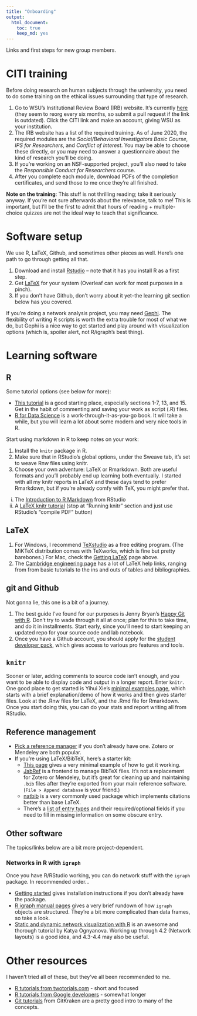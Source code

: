 ```yaml
---
title: "Onboarding"
output: 
  html_document: 
    toc: true
    keep_md: yes
---
```


Links and first steps for new group members. 


# CITI training

Before doing research on human subjects through the university, you need to do some training on the ethical issues surrounding that type of research. 

1. Go to WSU's Institutional Review Board (IRB) website. It's currently [here](https://www.wright.edu/research/research-compliance/irb-general-information) (they seem to reorg every six months, so submit a pull request if the link is outdated). Click the CITI link and make an account, giving WSU as your institution.  
2. The IRB website has a list of the required training. As of June 2020, the required modules are the *Social/Behavioral Investigators Basic Course*, *IPS for Researchers*, and *Conflict of Interest*. You may be able to choose these directly, or you may need to answer a questionnaire about the kind of research you'll be doing. 
3. If you're working on an NSF-supported project, you'll also need to take the *Responsible Conduct for Researchers* course. 
4. After you complete each module, download PDFs of the completion certificates, and send those to me once they're all finished. 

**Note on the training**: This stuff is not thrilling reading; take it seriously anyway. If you're not sure afterwards about the relevance, talk to me! This is important, but I'll be the first to admit that hours of reading + multiple-choice quizzes are not the ideal way to teach that significance. 



# Software setup

We use R, LaTeX, Github, and sometimes other pieces as well. Here's one path to go through getting all that.

1. Download and install [Rstudio](https://rstudio.com/products/rstudio/download/) -- note that it has you install R as a first step. 
2. Get [LaTeX](https://www.latex-project.org/get/) for your system (Overleaf can work for most purposes in a pinch).
3. If you don't have Github, don't worry about it yet--the learning git section below has you covered.

If you're doing a network analysis project, you may need [Gephi](https://gephi.org/). The flexibility of writing R scripts is worth the extra trouble for most of what we do, but Gephi is a nice way to get started and play around with visualization options (which is, spoiler alert, not R/igraph's best thing). 


# Learning software

## R

Some tutorial options (see below for more):

* [This tutorial](http://www.cyclismo.org/tutorial/R/) is a good starting place, especially sections 1-7, 13, and 15. Get in the habit of commenting and saving your work as script (.R) files. 
* [R for Data Science](https://r4ds.had.co.nz/) is a work-through-it-as-you-go book. It will take a while, but you will learn a lot about some modern and very nice tools in R.

Start using markdown in R to keep notes on your work:

1. Install the `knitr` package in R. 
2. Make sure that in RStudio's global options, under the Sweave tab, it's set to weave Rnw files using knitr.
3. Choose your own adventure: LaTeX or Rmarkdown. Both are useful formats and you'll probably end up learning both eventually. I started with all my knitr reports in LaTeX and these days tend to prefer Rmarkdown, but if you're already comfy with TeX, you might prefer that.
  i) The [Introduction to R Markdown](https://rmarkdown.rstudio.com/articles_intro.html) from RStudio
  ii) A [LaTeX knitr tutorial](https://joshldavis.com/2014/04/12/beginners-tutorial-for-knitr/) (stop at "Running knitr" section and just use RStudio's "compile PDF" button)


## LaTeX

1. For Windows, I recommend [TeXstudio](https://texstudio.org/) as a free editing program. (The MiKTeX distribution comes with TeXworks, which is fine but pretty barebones.) For Mac, check the [Getting LaTeX](https://www.latex-project.org/get/) page above.
2. The [Cambridge engineering page](www-h.eng.cam.ac.uk/help/tpl/textprocessing/) has a lot of LaTeX help links, ranging from from basic tutorials to the ins and outs of tables and bibliographies. 


## git and Github 

Not gonna lie, this one is a bit of a journey. 

1. The best guide I've found for our purposes is Jenny Bryan's [Happy Git with R](https://happygitwithr.com/). Don't try to wade through it all at once; plan for this to take time, and do it in installments. Start early, since you'll need to start keeping an updated repo for your source code and lab notebook. 
2. Once you have a Github account, you should apply for the [student developer pack](https://docs.github.com/en/free-pro-team@latest/github/teaching-and-learning-with-github-education/applying-for-a-student-developer-pack), which gives access to various pro features and tools.


## `knitr`

Sooner or later, adding comments to source code isn't enough, and you want to be able to display code and output in a longer report. Enter `knitr`. One good place to get started is Yihui Xie's [minimal examples page](https://yihui.org/knitr/demo/minimal/), which starts with a brief explanation/demo of how it works and then gives starter files. Look at the .Rnw files for LaTeX, and the .Rmd file for Rmarkdown. Once you start doing this, you can do your stats and report writing all from RStudio. 


## Reference management

* [Pick a reference manager](https://en.wikipedia.org/wiki/Comparison_of_reference_management_software) if you don't already have one. Zotero or Mendeley are both popular. 
* If you're using LaTeX/BibTeX, here's a starter kit:
  + [This page](http://www.bibtex.org/Using/) gives a very minimal example of how to get it working. 
  + [JabRef](https://www.jabref.org/) is a frontend to manage BibTeX files. It's not a replacement for Zotero or Mendeley, but it's great for cleaning up and maintaining `.bib` files after they're exported from your main reference software. (`File > Append database` is your friend.)
  + [natbib](http://merkel.texture.rocks/Latex/natbib.php) is a very commonly used package which implements citations better than base LaTeX. 
  + There's a [list of entry types](https://kmh-lanl.hansonhub.com/spie/bibtex-overview.html) and their required/optional fields if you need to fill in missing information on some obscure entry.



## Other software

The topics/links below are a bit more project-dependent.

### Networks in R with `igraph`

Once you have R/RStudio working, you can do network stuff with the `igraph` package. In recommended order...

* [Getting started](https://igraph.org/r/) gives installation instructions if you don't already have the package.
* [R igraph manual pages](https://igraph.org/r/doc/aaa-igraph-package.html) gives a very brief rundown of how `igraph` objects are structured. They're a bit more complicated than data frames, so take a look.
* [Static and dynamic network visualization with R](https://kateto.net/network-visualization) is an awesome and thorough tutorial by Katya Ognyanova. Working up through 4.2 (Network layouts) is a good idea, and 4.3-4.4 may also be useful. 


# Other resources

I haven't tried all of these, but they've all been recommended to me. 

* [R tutorials from twotorials.com](https://www.twotorials.com) - short and focused
* [R tutorials from Google developers](https://www.youtube.com/playlist?list=PLOU2XLYxmsIK9qQfztXeybpHvru-TrqAP) - somewhat longer
* [Git tutorials](https://www.gitkraken.com/resources/learn-git) from GitKraken are a pretty good intro to many of the concepts.